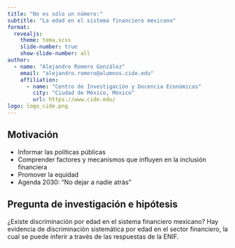 ```yaml
---
title: "No es sólo un número:"
subtitle: "La edad en el sistema financiero mexicano"
format: 
  revealjs:
    theme: tema.scss
    slide-number: true
    show-slide-number: all 
author: 
  - name: "Alejandro Romero González"
    email: "alejandro.romero@alumnos.cide.edu"
    affiliation: 
      - name: "Centro de Investigación y Docencia Económicas"
        city: "Ciudad de México, México"
        url: https://www.cide.edu/
logo: logo_cide.png
---
```


## Motivación

-   Informar las políticas públicas
-   Comprender factores y mecanismos que influyen en la inclusión financiera
-   Promover la equidad
-   Agenda 2030: “No dejar a nadie atrás”

## Pregunta de investigación e hipótesis

¿Existe discriminación por edad en el sistema financiero mexicano?
Hay evidencia de discriminación sistemática por edad en el sector financiero, la cual se puede inferir a través de las respuestas de la ENIF.
